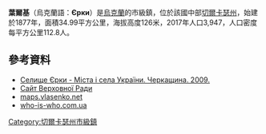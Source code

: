 {{no footnotes|time=2015-09-15T02:02:11+00:00}}

{{Infobox settlement
|official_name            = 葉爾基
|native_name = 
|settlement_type          ={{UKR}}[[市級鎮|市級鎮]]
|image_skyline            = 
|imagesize                = 
|image_map                = 
|mapsize                  = 
|pushpin_map  = 
|pushpin_label =
|pushpin_label_position   = 
|pushpin_map_caption      = 
|subdivision_type         = [[世界政區索引|國家]]
|subdivision_type1        = [[烏克蘭行政區劃|州]]
|subdivision_type2        = [[區_(烏克蘭)|區]]
|subdivision_name         = [[烏克蘭|烏克蘭]]
|subdivision_name1        = [[切爾卡瑟州|切爾卡瑟州]]
|subdivision_name2        = [[卡捷里諾皮利區|卡捷里諾皮利區]]
|elevation_ft             = 427
|elevation_m              = 130
| established_title       = 始建
| established_date        = 1877年
| established_title1      = 設置[[市級鎮|市級鎮]]
| established_date1       = 1960年
|timezone                 = [[EET|EET]]
|area_total_km2           = 
|area_land_km2            = 34.99
|area_water_km2           = 
|area_total_sq_mi         = 
|area_land_sq_mi          = 
|area_water_sq_mi         = 
|population_as_of         = [[2017|2017]]
|population_footnotes     = 
|population_total         = 3,947
|population_density_km2   = 112.8
|population_density_sq_mi = auto
|utc_offset               = +2
|coordinates              = {{coord|48|58|57|N|30|59|57|E|display=inline,title}}
| coor_pinpoint           = 
| coordinates_footnotes   = 
|timezone_DST             = [[EEST|EEST]]
|utc_offset_DST           = +3
|postal_code_type         = [[郵政編碼|郵政編碼]]
|postal_code              = 20505 
|area_code                = +380 4742
|blank_name =  [[車牌號碼|車牌號碼]]
|blank_info = CA，IA/24
|blank1_name = [[地名信息系统|KOATUU]]
|blank1_info = 7122255400
|population_density_rank = 
|website = [http://gska2.rada.gov.ua/pls/z7502/A005?rdat1=14.10.2007&rf7571=37891 http://rada.gov.ua/]}}

'''葉爾基'''（烏克蘭語：'''Єрки'''）是[[烏克蘭|烏克蘭]]的市級鎮，位於該國中部[[切爾卡瑟州|切爾卡瑟州]]，始建於1877年，面積34.99平方公里，海拔高度126米，2017年人口3,947，人口密度每平方公里112.8人。

==參考資料==
*[http://who-is-who.ua/main/page/mischerkasy2009/223/378 Селище Єрки - Міста і села України. Черкащина. 2009.]
*[http://gska2.rada.gov.ua/pls/z7502/A005?rdat1=14.10.2007&rf7571=37891 Сайт Верховної Ради]{{dead link|date=2018年1月 |bot=InternetArchiveBot |fix-attempted=yes }}
*[http://maps.vlasenko.net/?y=48.98340&x=30.99518 maps.vlasenko.net]{{ref-ru}}
* [http://who-is-who.ua/main/page/mischerkasy2009/223/378 who-is-who.com.ua]

{{DEFAULTSORT:Єрки}}
[[Category:切爾卡瑟州市級鎮|Category:切爾卡瑟州市級鎮]]


{{Cherkasy-geo-stub}}